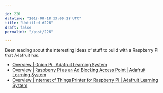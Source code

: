 ```yaml
---

id: 226
datetime: "2013-09-18 23:05:28 UTC"
title: "Untitled #226"
draft: false
permalink: "/post/226"

---
```


Been reading about the interesting ideas of stuff to build with a Raspberry Pi that Adafruit has.  

 
 * [Overview | Onion Pi | Adafruit Learning System](http://learn.adafruit.com/onion-pi?view=all)
 * [Overview | Raspberry Pi as an Ad Blocking Access Point | Adafruit Learning System](http://learn.adafruit.com/raspberry-pi-as-an-ad-blocking-access-point/overview)
 * [Overview | Internet of Things Printer for Raspberry Pi | Adafruit Learning System](http://learn.adafruit.com/pi-thermal-printer?view=all)



